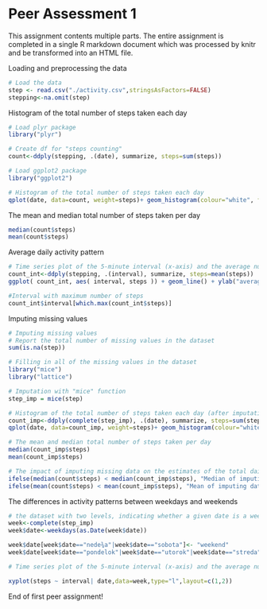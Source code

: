 Peer Assessment 1
========================================================

This assignment contents multiple parts. The entire assignment is completed in a single R markdown document which was processed by knitr and be transformed into an HTML file.

Loading and preprocessing the data
```r
# Load the data
step <- read.csv("./activity.csv",stringsAsFactors=FALSE)
stepping<-na.omit(step)

```

Histogram of the total number of steps taken each day
```r
# Load plyr package
library("plyr")

# Create df for "steps counting"
count<-ddply(stepping, .(date), summarize, steps=sum(steps))

# Load ggplot2 package
library("ggplot2")

# Histogram of the total number of steps taken each day
qplot(date, data=count, weight=steps)+ geom_histogram(colour="white", fill="red",binwidth=.5)+ theme(axis.text.x = element_text(angle=90)) + xlab("Days") + ylab("Steps")

```

The mean and median total number of steps taken per day
```r
median(count$steps)
mean(count$steps)

```

Average daily activity pattern
```r
# Time series plot of the 5-minute interval (x-axis) and the average number of steps taken
count_int<-ddply(stepping, .(interval), summarize, steps=mean(steps))
ggplot( count_int, aes( interval, steps )) + geom_line() + ylab("average number of steps taken")

#Interval with maximum number of steps
count_int$interval[which.max(count_int$steps)]

```

Imputing missing values
```r
# Imputing missing values
# Report the total number of missing values in the dataset
sum(is.na(step))

# Filling in all of the missing values in the dataset
library("mice")
library("lattice")

# Imputation with "mice" function
step_imp = mice(step)

# Histogram of the total number of steps taken each day (after imputation)
count_imp<-ddply(complete(step_imp), .(date), summarize, steps=sum(steps))
qplot(date, data=count_imp, weight=steps)+ geom_histogram(colour="white", fill="blue",binwidth=.5)+ theme(axis.text.x = element_text(angle=90)) + xlab("Days") + ylab("Steps")

# The mean and median total number of steps taken per day
median(count_imp$steps)
mean(count_imp$steps)

# The impact of imputing missing data on the estimates of the total daily number of steps
ifelse(median(count$steps) < median(count_imp$steps), "Median of imputing dataset is bigger than previous one", "Median of imputing dataset is smaller than previous one")
ifelse(mean(count$steps) < mean(count_imp$steps), "Mean of imputing dataset is bigger than previous one", "Mean of imputing dataset is smaller than previous one")
```

The differences in activity patterns between weekdays and weekends
```r
# the dataset with two levels, indicating whether a given date is a weekday or weekend day.
week<-complete(step_imp)
week$date<-weekdays(as.Date(week$date))

week$date[week$date=="nede¾a"|week$date=="sobota"]<- "weekend"
week$date[week$date=="pondelok"|week$date=="utorok"|week$date=="streda"|week$date=="štvrtok"|week$date=="piatok"] <- "weekday"

# Time series plot of the 5-minute interval (x-axis) and the average number of steps taken

xyplot(steps ~ interval| date,data=week,type="l",layout=c(1,2))

```



End of first peer assignment!

